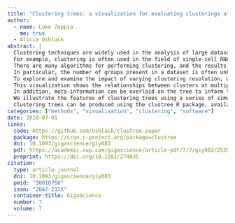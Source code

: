 ```yaml
---
title: "Clustering trees: a visualization for evaluating clusterings at multiple resolutions"
author:
  - name: Luke Zappia
    me: true
  - Alicia Oshlack
abstract: |
  Clustering techniques are widely used in the analysis of large datasets to group together samples with similar properties.
  For example, clustering is often used in the field of single-cell RNA-sequencing in order to identify different cell types present in a tissue sample.
  There are many algorithms for performing clustering, and the results can vary substantially.
  In particular, the number of groups present in a dataset is often unknown, and the number of clusters identified by an algorithm can change based on the parameters used.
  To explore and examine the impact of varying clustering resolution, we present clustering trees.
  This visualization shows the relationships between clusters at multiple resolutions, allowing researchers to see how samples move as the number of clusters increases.
  In addition, meta-information can be overlaid on the tree to inform the choice of resolution and guide in identification of clusters.
  We illustrate the features of clustering trees using a series of simulations as well as two real examples, the classical iris dataset and a complex single-cell RNA-sequencing dataset.
  Clustering trees can be produced using the clustree R package, available from CRAN and developed on GitHub.
categories: ["methods", "visualisation", "clustering", "software"]
date: 2018-07-01
links:
  code: https://github.com/Oshlack/clustree-paper
  package: https://cran.r-project.org/package=clustree
  doi: 10.1093/gigascience/giy083
  pdf: https://academic.oup.com/gigascience/article-pdf/7/7/giy083/25205178/giy083.pdf
  preprint: https://doi.org/10.1101/274035
citation:
  type: article-journal
  doi: 10.1093/gigascience/giy083
  pmid: "30010766"
  issn: "2047-217X"
  container-title: GigaScience
  number: 7
  volume: 7
---
```

